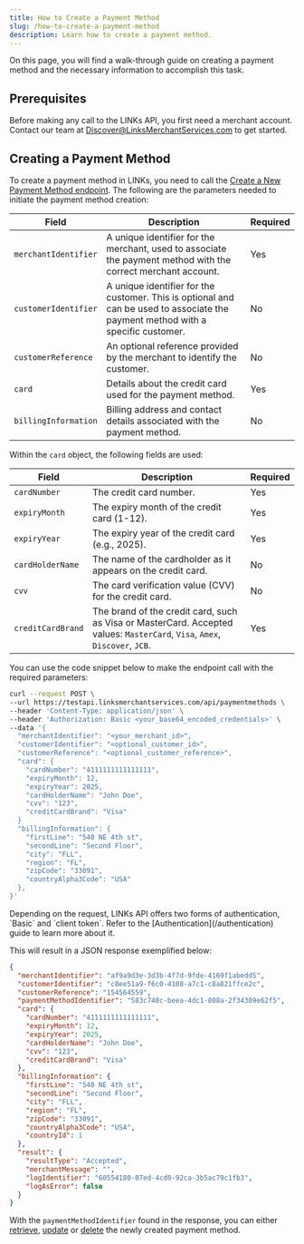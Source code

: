 ---
title: How to Create a Payment Method
slug: /how-to-create-a-payment-method
description: Learn how to create a payment method.
---

On this page, you will find a walk-through guide on creating a payment method and the necessary information to accomplish this task.

## Prerequisites

Before making any call to the LINKs API, you first need a merchant account. Contact our team at Discover@LinksMerchantServices.com to get started.

## Creating a Payment Method

To create a payment method in LINKs, you need to call the [Create a New Payment Method endpoint](/reference/links/create-payment-method/). The following are the parameters needed to initiate the payment method creation:

| **Field**              | **Description**                                                                                      | **Required** |
|------------------------|------------------------------------------------------------------------------------------------------|--------------|
| `merchantIdentifier`   | A unique identifier for the merchant, used to associate the payment method with the correct merchant account. | Yes          |
| `customerIdentifier`   | A unique identifier for the customer. This is optional and can be used to associate the payment method with a specific customer. | No           |
| `customerReference`    | An optional reference provided by the merchant to identify the customer.                             | No           |
| `card`                 | Details about the credit card used for the payment method.                                           | Yes          |
| `billingInformation`   | Billing address and contact details associated with the payment method.                              | No           |

Within the `card` object, the following fields are used:

| **Field**          | **Description**                                   | **Required** |
|--------------------|---------------------------------------------------|--------------|
| `cardNumber`       | The credit card number.                           | Yes          |
| `expiryMonth`      | The expiry month of the credit card (1-12).       | Yes          |
| `expiryYear`       | The expiry year of the credit card (e.g., 2025).  | Yes          |
| `cardHolderName`   | The name of the cardholder as it appears on the credit card. | No           |
| `cvv`              | The card verification value (CVV) for the credit card. | No           |
| `creditCardBrand`  | The brand of the credit card, such as Visa or MasterCard. Accepted values: `MasterCard`, `Visa`, `Amex`, `Discover`, `JCB`. | Yes          |

You can use the code snippet below to make the endpoint call with the required parameters:

```sh
curl --request POST \
--url https://testapi.linksmerchantservices.com/api/paymentmethods \
--header 'Content-Type: application/json' \
--header 'Authorization: Basic <your_base64_encoded_credentials>' \
--data '{
  "merchantIdentifier": "<your_merchant_id>",
  "customerIdentifier": "<optional_customer_id>",
  "customerReference": "<optional_customer_reference>",
  "card": {
    "cardNumber": "4111111111111111",
    "expiryMonth": 12,
    "expiryYear": 2025,
    "cardHolderName": "John Doe",
    "cvv": "123",
    "creditCardBrand": "Visa"
  }
  "billingInformation": {
    "firstLine": "540 NE 4th st",
    "secondLine": "Second Floor",
    "city": "FLL",
    "region": "FL",
    "zipCode": "33091",
    "countryAlpha3Code": "USA"
  },
}'
```

<Callout type="info" title="Authentication">
  Depending on the request, LINKs API offers two forms of authentication,
  `Basic` and `client token`. Refer to the [Authentication](/authentication)
  guide to learn more about it.
</Callout>

This will result in a JSON response exemplified below:

```json
{
  "merchantIdentifier": "af9a9d3e-3d3b-4f7d-9fde-4169f1abedd5",
  "customerIdentifier": "c8ee51a9-f6c0-4108-a7c1-c8a821ffce2c",
  "customerReference": "154564559",
  "paymentMethodIdentifier": "583c748c-beea-4dc1-808a-2f34309e62f5",
  "card": {
    "cardNumber": "4111111111111111",
    "expiryMonth": 12,
    "expiryYear": 2025,
    "cardHolderName": "John Doe",
    "cvv": "123",
    "creditCardBrand": "Visa"
  },
  "billingInformation": {
    "firstLine": "540 NE 4th st",
    "secondLine": "Second Floor",
    "city": "FLL",
    "region": "FL",
    "zipCode": "33091",
    "countryAlpha3Code": "USA",
    "countryId": 1
  },
  "result": {
    "resultType": "Accepted",
    "merchantMessage": "",
    "logIdentifier": "60554180-07ed-4cd0-92ca-3b5ac79c1fb3",
    "logAsError": false
  }
}
```

With the `paymentMethodIdentifier` found in the response, you can either [retrieve](/how-to-retrieve-a-payment-method), [update](/how-to-update-a-payment-method) or [delete](/how-to-delete-a-payment-method) the newly created payment method.